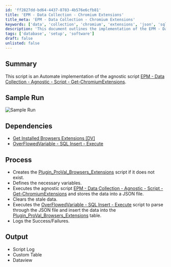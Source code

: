 ```yaml
---
id: 'ff2827dd-bd64-4437-8783-4b576e6cfb81'
title: 'EPM - Data Collection - Chromium Extensions'
title_meta: 'EPM - Data Collection - Chromium Extensions'
keywords: ['data', 'collection', 'chromium', 'extensions', 'json', 'sql', 'logging']
description: 'This document outlines the implementation of the EPM - Data Collection script for gathering data on Chromium extensions. It details the process of creating necessary scripts, executing the agnostic script to collect data, and logging the results for analysis.'
tags: ['database', 'setup', 'software']
draft: false
unlisted: false
---
```

## Summary

This script is an Automate implementation of the agnostic script [EPM - Data Collection - Agnostic - Script - Get-ChromiumExtensions](https://proval.itglue.com/DOC-5078775-11791153).

## Sample Run

![Sample Run](../../../static/img/Get-Chromium-Browsers-Extensions/image_1.png)

## Dependencies

- [Get Installed Browsers Extensions [DV]](https://proval.itglue.com/DOC-5078775-11896860)
- [OverFlowedVariable - SQL Insert - Execute](https://proval.itglue.com/DOC-5078775-10546355)

## Process

- Creates the [Plugin_ProVal_Browsers_Extensions](https://proval.itglue.com/DOC-5078775-11896865) script if it does not exist.
- Defines the necessary variables.
- Executes the agnostic script [EPM - Data Collection - Agnostic - Script - Get-ChromiumExtensions](https://proval.itglue.com/DOC-5078775-11791153) and stores the data into a JSON file.
- Clears the stale data.
- Executes the [OverFlowedVariable - SQL Insert - Execute](https://proval.itglue.com/DOC-5078775-10546355) script to parse through the JSON file and insert the data into the [Plugin_ProVal_Browsers_Extensions](https://proval.itglue.com/DOC-5078775-11896865) table.
- Logs the Success/Failures.

## Output

- Script Log
- Custom Table
- Dataview











